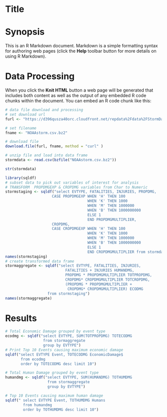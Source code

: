 Title
========================================================

# Synopsis
This is an R Markdown document. Markdown is a simple formatting syntax for authoring web pages (click the **Help** toolbar button for more details on using R Markdown).

# Data Processing
When you click the **Knit HTML** button a web page will be generated that includes both content as well as the output of any embedded R code chunks within the document. You can embed an R code chunk like this:

```r
# data file download and processing
# set download url
furl <- "https://d396qusza40orc.cloudfront.net/repdata%2Fdata%2FStormData.csv.bz2"

# set filename
fname <- "NOAAstorm.csv.bz2"

# download file
download.file(furl, fname, method = "curl" )

# unzip file and load into data frame
stormdata <- read.csv(bzfile("NOAAstorm.csv.bz2"))
```

```r
str(stormdata)
```
```r
library(sqldf)
# subset data to pick out variables of interest for analysis
# TRANSFORM  PROPDMGEXP & CROPDMG variables from Char to Numeric
stormstaging <- sqldf("select EVTYPE, FATALITIES, INJURIES, PROPDMG, 
                     CASE PROPDMGEXP WHEN 'H' THEN 100
                                     WHEN 'K' THEN 1000
                                     WHEN 'M' THEN 1000000
                                     WHEN 'B' THEN 1000000000
                                     ELSE 1
                                     END PROPDMGMULTIPLIER,
                     CROPDMG,
                     CASE CROPDMGEXP WHEN 'H' THEN 100
                                     WHEN 'K' THEN 1000
                                     WHEN 'M' THEN 1000000
                                     WHEN 'B' THEN 1000000000
                                     ELSE 1
                                     END CROPDMGMULTIPLIER from stormdata")
names(stormstaging)
# create transformed data frame
stormaggregate <- sqldf("select EVTYPE, FATALITIES, INJURIES,
                           FATALITIES + INJURIES HUMANDMG,
                           PROPDMG * PROPDMGMULTIPLIER TOTPROPDMG,
                           CROPDMG* CROPDMGMULTIPLIER TOTCROPDMG,
                           (PROPDMG * PROPDMGMULTIPLIER + 
                            CROPDMG* CROPDMGMULTIPLIER) ECODMG
                   from stormstaging")
names(stormaggregate)
```
# Results
```r
# Total Economic Damage grouped by event type
ecodmg <- sqldf("select EVTYPE, SUM(TOTPROPDMG) TOTECODMG
                 from stormaggregate
                 group by EVTYPE")
# Print Top 10 Events causing maximum economic damage
sqldf("select EVTYPE Event, TOTECODMG EconomicDamage$
       from ecodmg
       order by TOTECODMG desc limit 10")

# Total Human Damage grouped by event type
humandmg <- sqldf("select EVTYPE, SUM(HUMANDMG) TOTHUMDMG
                   from stormaggregate
                   group by EVTYPE")

# Top 10 Events causing maximum human damage
sqldf(" select EVTYPE Event, TOTHUMDMG Humans
        from humandmg
        order by TOTHUMDMG desc limit 10")
```


